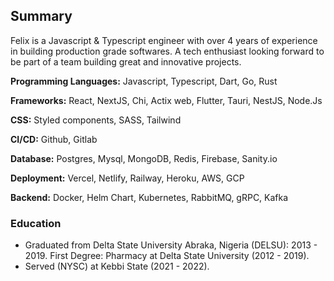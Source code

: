 ## Summary

Felix is a Javascript & Typescript engineer with
over 4 years of experience in building production
grade softwares. A tech enthusiast looking forward
to be part of a team
building great and innovative projects.

**Programming Languages:** Javascript, Typescript, Dart, Go, Rust

**Frameworks:** React, NextJS, Chi, Actix web, Flutter, Tauri, NestJS, Node.Js

**CSS:** Styled components, SASS, Tailwind

**CI/CD:** Github, Gitlab

**Database:** Postgres, Mysql, MongoDB, Redis, Firebase, Sanity.io

**Deployment:** Vercel, Netlify, Railway, Heroku, AWS, GCP

**Backend:** Docker, Helm Chart, Kubernetes, RabbitMQ, gRPC, Kafka

### Education

- Graduated from Delta State University Abraka, Nigeria (DELSU):
  2013 - 2019. First Degree: Pharmacy at Delta State University
  (2012 - 2019).
- Served (NYSC) at Kebbi State (2021 - 2022).
